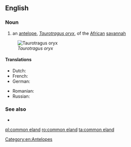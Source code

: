 ==English==

===Noun===
{{en-noun|head=[[common]] [[eland]]}}

# an [[antelope]], ''[[Taurotragus oryx]]'', of the [[African]] [[savannah]]

[[Image:Taurotragus oryx.jpg|thumb|''Taurotragus oryx'']]

====Translations====
{{trans-top|antelope}}
* Dutch: {{t|nl|Kaapse elandantilope|m}}
* French: {{t|fr|antilope canna}}
* German: {{t|de|Elenantilope}}
{{trans-mid}}
* Romanian: {{t|ro|antilopă-elan|f}}
* Russian: {{t+|ru|ка́нна|f|sc=Cyrl}}
{{trans-bottom}}

===See also===
* {{pedialite|Common Eland}}

[[Category:en:Antelopes]]

[[pl:common eland]]
[[ro:common eland]]
[[ta:common eland]]